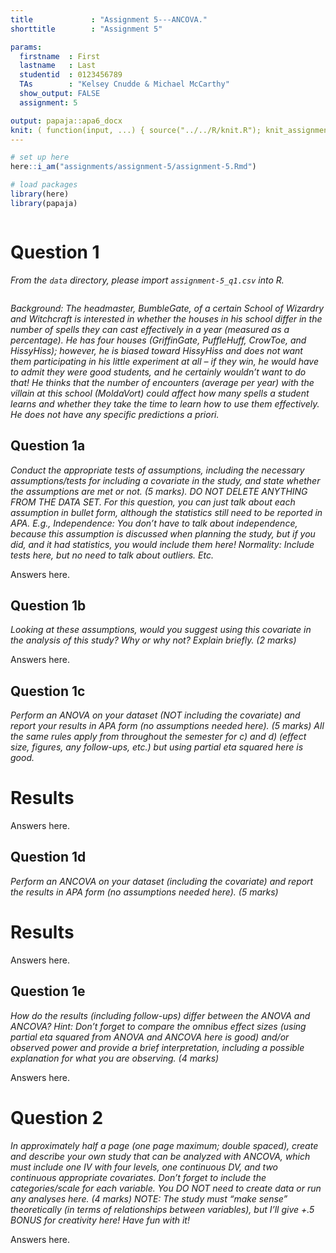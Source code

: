 ```yaml
---
title             : "Assignment 5---ANCOVA."
shorttitle        : "Assignment 5"

params:
  firstname  : First
  lastname   : Last
  studentid  : 0123456789
  TAs        : "Kelsey Cnudde & Michael McCarthy"
  show_output: FALSE
  assignment: 5

output: papaja::apa6_docx
knit: ( function(input, ...) { source("../../R/knit.R"); knit_assignment(input, ...) })
---
```


```r
# set up here
here::i_am("assignments/assignment-5/assignment-5.Rmd")

# load packages
library(here)
library(papaja)
```

```r
```

# Question 1

*From the `data` directory, please import `assignment-5_q1.csv` into R.*

```r

```

*Background: The headmaster, BumbleGate, of a certain School of Wizardry and Witchcraft is interested in whether the houses in his school differ in the number of spells they can cast effectively in a year (measured as a percentage). He has four houses (GriffinGate, PuffleHuff, CrowToe, and HissyHiss); however, he is biased toward HissyHiss and does not want them participating in his little experiment at all – if they win, he would have to admit they were good students, and he certainly wouldn’t want to do that! He thinks that the number of encounters (average per year) with the villain at this school (MoldaVort) could affect how many spells a student learns and whether they take the time to learn how to use them effectively. He does not have any specific predictions a priori.*

## Question 1a

*Conduct the appropriate tests of assumptions, including the necessary assumptions/tests for including a covariate in the study, and state whether the assumptions are met or not. (5 marks). DO NOT DELETE ANYTHING FROM THE DATA SET. For this question, you can just talk about each assumption in bullet form, although the statistics still need to be reported in APA. E.g., Independence: You don’t have to talk about independence, because this assumption is discussed when planning the study, but if you did, and it had statistics, you would include them here! Normality: Include tests here, but no need to talk about outliers. Etc.*

Answers here.

\newpage

## Question 1b

*Looking at these assumptions, would you suggest using this covariate in the analysis of this study? Why or why not? Explain briefly. (2 marks)*

Answers here.

\newpage

## Question 1c

*Perform an ANOVA on your dataset (NOT including the covariate) and report your results in APA form (no assumptions needed here). (5 marks) All the same rules apply from throughout the semester for c) and d) (effect size, figures, any follow-ups, etc.) but using partial eta squared here is good.*

# Results

Answers here.

\newpage

## Question 1d

*Perform an ANCOVA on your dataset (including the covariate) and report the results in APA form (no assumptions needed here). (5 marks)*

# Results

Answers here.

\newpage

## Question 1e

*How do the results (including follow-ups) differ between the ANOVA and ANCOVA? Hint: Don’t forget to compare the omnibus effect sizes (using partial eta squared from ANOVA and ANCOVA here is good) and/or observed power and provide a brief interpretation, including a possible explanation for what you are observing. (4 marks)*

Answers here.

\newpage

# Question 2

*In approximately half a page (one page maximum; double spaced), create and describe your own study that can be analyzed with ANCOVA, which must include one IV with four levels, one continuous DV, and two continuous appropriate covariates. Don’t forget to include the categories/scale for each variable. You DO NOT need to create data or run any analyses here. (4 marks) NOTE: The study must “make sense” theoretically (in terms of relationships between variables), but I’ll give +.5 BONUS for creativity here! Have fun with it!*

Answers here.
